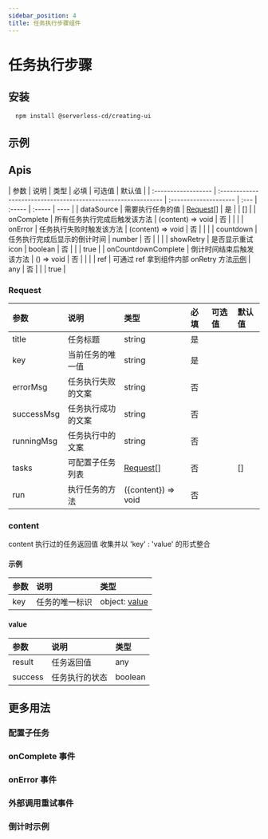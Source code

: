 ```yaml
---
sidebar_position: 4
title: 任务执行步骤组件
---
```



# 任务执行步骤

## 安装

```bash
  npm install @serverless-cd/creating-ui
```

## 示例

<CodeBase codeSource={tmpl}>
  <CreatingDemo />
</CodeBase>

## Apis

| 参数                | 说明                                                          | 类型                  | 必填 | 可选值 | 默认值 |
| :------------------ | :------------------------------------------------------------ | :-------------------- | :--- | :----- | :----- | ---- |
| dataSource          | 需要执行任务的值                                              | [Request](#request)[] | 是   |        | []     |
| onComplete          | 所有任务执行完成后触发该方法                                  | (content) => void     | 否   |        |        |
| onError             | 任务执行失败时触发该方法                                      | (content) => void     | 否   |        |        |
| countdown           | 任务执行完成后显示的倒计时间                                  | number                | 否   |        |        |
| showRetry           | 是否显示重试 icon                                             | boolean               | 否   |        |        | true |
| onCountdownComplete | 倒计时间结束后触发该方法                                      | () => void            | 否   |        |        |
| ref                 | 可通过 ref 拿到组件内部 onRetry 方法[示例](#外部调用重试事件) | any                   | 否   |        |        | true |

### Request

| 参数       | 说明               | 类型                  | 必填 | 可选值 | 默认值 |
| :--------- | :----------------- | :-------------------- | :--- | :----- | :----- |
| title      | 任务标题           | string                | 是   |        |        |
| key        | 当前任务的唯一值   | string                | 是   |        |        |
| errorMsg   | 任务执行失败的文案 | string                | 否   |        |        |
| successMsg | 任务执行成功的文案 | string                | 否   |        |        |
| runningMsg | 任务执行中的文案   | string                | 否   |        |        |
| tasks      | 可配置子任务列表   | [Request](#request)[] | 否   |        | []     |
| run        | 执行任务的方法     | ({content}) => void   | 否   |        |        |

### content

content 执行过的任务返回值 收集并以 'key' : 'value' 的形式整合

#### 示例

| 参数 | 说明           | 类型                    |
| :--- | :------------- | :---------------------- |
| key  | 任务的唯一标识 | object: [value](#value) |

#### value

| 参数    | 说明           | 类型    |
| :------ | :------------- | :------ |
| result  | 任务返回值     | any     |
| success | 任务执行的状态 | boolean |

## 更多用法

### 配置子任务

<CodeBase codeSource={CreatingTasksTmpl}>
  <CreatingTasks />
</CodeBase>

### onComplete 事件

<CodeBase codeSource={CreatingSuccessTmpl}>
  <CreatingSuccess />
</CodeBase>

### onError 事件

<CodeBase codeSource={CreatingErrorTmpl}>
  <CreatingError />
</CodeBase>

### 外部调用重试事件

<CodeBase codeSource={CreatingError2Tmpl}>
  <CreatingError2 />
</CodeBase>

### 倒计时示例

<CodeBase codeSource={CreatingDownTmpl}>
  <CreatingDown />
</CodeBase>
